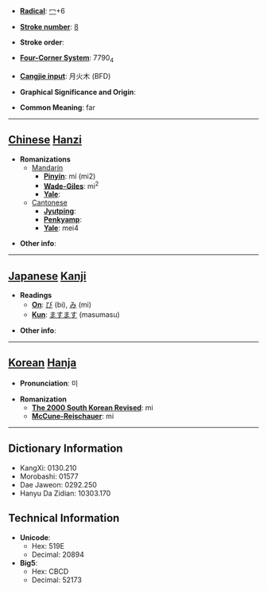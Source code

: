 * '''[[Wiktionary:Chinese radical index| Radical]]''': [[Wiktionary:Chinese radical index 冖|冖]]+6

* '''[[Wiktionary:Chinese total strokes index|Stroke number]]''': [[Wiktionary:Chinese total strokes index 8|8]]

* '''Stroke order''': 

* '''[[Wiktionary:Chinese four corner index|Four-Corner System]]''': 7790<sub>4</sub>

* '''[[Wiktionary:Chinese Cangjie index|Cangjie input]]''': 月火木 (BFD)

* '''Graphical Significance and Origin''': 

* '''Common Meaning''': far

----

== [[Chinese]] [[Hanzi]] ==

* '''Romanizations'''
** [[Mandarin]]
*** '''[[Pinyin]]''': mí (mi2)
*** '''[[Wade-Giles]]''': mi<sup>2</sup>
*** '''[[Yale]]''': 
**[[Cantonese]]
***'''[[Jyutping]]''':
***'''[[Penkyamp]]''': 
***'''[[Yale]]''': mei4

* '''Other info''': 

----

== [[Japanese]] [[Kanji]] ==

* '''Readings'''
** '''[[On]]''': [[び]] (bi), [[み]] (mi)
** '''[[Kun]]''': [[ますます]] (masumasu)

* '''Other info''':  

----

== [[Korean]] [[Hanja]] ==

* '''Pronunciation''': 미

* '''Romanization'''
** '''[[The 2000 South Korean Revised Romanization|The 2000 South Korean Revised]]''': mi
** '''[[McCune-Reischauer]]''': mi

----

== Dictionary Information ==

* KangXi: 0130.210
* Morobashi: 01577
* Dae Jaweon: 0292.250
* Hanyu Da Zidian: 10303.170

== Technical Information ==

* '''Unicode''':
** Hex: 519E
** Decimal: 20894
* '''Big5''':
** Hex: CBCD
** Decimal: 52173